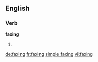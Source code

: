 ==English==
===Verb===
'''faxing'''
# {{present participle of|[[fax]]}}

[[de:faxing]]
[[fr:faxing]]
[[simple:faxing]]
[[vi:faxing]]
